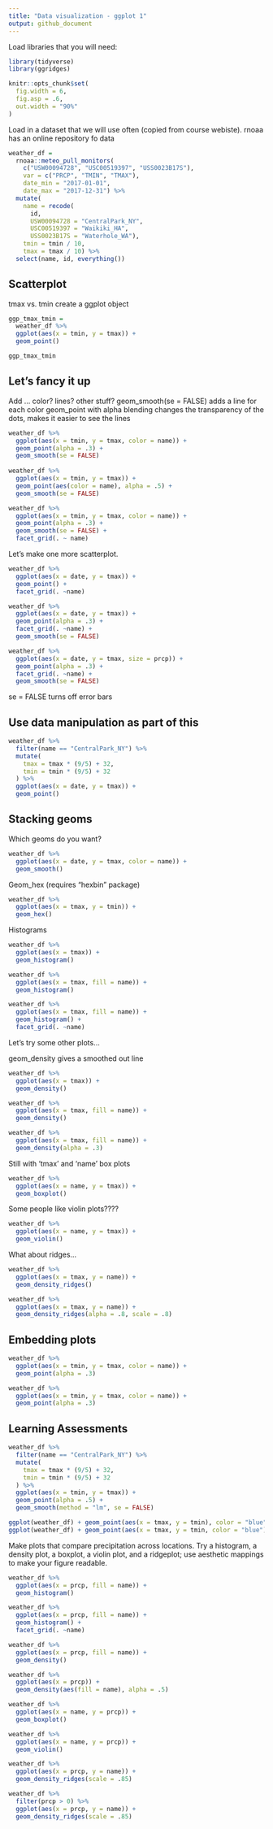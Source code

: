 ```yaml
---
title: "Data visualization - ggplot 1"
output: github_document
---
```


Load libraries that you will need:

```r
library(tidyverse)
library(ggridges)

knitr::opts_chunk$set(
  fig.width = 6,
  fig.asp = .6,
  out.width = "90%"
)
```

Load in a dataset that we will use often (copied from course webiste).
rnoaa has an online repository fo data

```r
weather_df = 
  rnoaa::meteo_pull_monitors(
    c("USW00094728", "USC00519397", "USS0023B17S"),
    var = c("PRCP", "TMIN", "TMAX"), 
    date_min = "2017-01-01",
    date_max = "2017-12-31") %>%
  mutate(
    name = recode(
      id, 
      USW00094728 = "CentralPark_NY", 
      USC00519397 = "Waikiki_HA",
      USS0023B17S = "Waterhole_WA"),
    tmin = tmin / 10,
    tmax = tmax / 10) %>%
  select(name, id, everything())
```

## Scatterplot

tmax vs. tmin
create a ggplot object

```r
ggp_tmax_tmin =
  weather_df %>% 
  ggplot(aes(x = tmin, y = tmax)) +
  geom_point()

ggp_tmax_tmin
```

## Let's fancy it up

Add ... color? lines? other stuff?
geom_smooth(se = FALSE) adds a line for each color
geom_point with alpha blending changes the transparency of the dots, makes it easier to see the lines

```r
weather_df %>% 
  ggplot(aes(x = tmin, y = tmax, color = name)) +
  geom_point(alpha = .3) +
  geom_smooth(se = FALSE)
  
weather_df %>% 
  ggplot(aes(x = tmin, y = tmax)) + 
  geom_point(aes(color = name), alpha = .5) +
  geom_smooth(se = FALSE)

weather_df %>% 
  ggplot(aes(x = tmin, y = tmax, color = name)) +
  geom_point(alpha = .3) +
  geom_smooth(se = FALSE) + 
  facet_grid(. ~ name)
```

Let's make one more scatterplot.

```r
weather_df %>% 
  ggplot(aes(x = date, y = tmax)) +
  geom_point() +
  facet_grid(. ~name)

weather_df %>% 
  ggplot(aes(x = date, y = tmax)) +
  geom_point(alpha = .3) +
  facet_grid(. ~name) +
  geom_smooth(se = FALSE)

weather_df %>% 
  ggplot(aes(x = date, y = tmax, size = prcp)) +
  geom_point(alpha = .3) +
  facet_grid(. ~name) +
  geom_smooth(se = FALSE)
```

se = FALSE turns off error bars

## Use data manipulation as part of this

```r
weather_df %>% 
  filter(name == "CentralPark_NY") %>% 
  mutate(
    tmax = tmax * (9/5) + 32,
    tmin = tmin * (9/5) + 32
  ) %>% 
  ggplot(aes(x = date, y = tmax)) +
  geom_point()
```

## Stacking geoms

Which geoms do you want?

```r
weather_df %>% 
  ggplot(aes(x = date, y = tmax, color = name)) +
  geom_smooth()
```

Geom_hex (requires "hexbin" package)
```r
weather_df %>% 
  ggplot(aes(x = tmax, y = tmin)) + 
  geom_hex()
```

Histograms
```r
weather_df %>% 
  ggplot(aes(x = tmax)) + 
  geom_histogram()

weather_df %>% 
  ggplot(aes(x = tmax, fill = name)) + 
  geom_histogram()

weather_df %>% 
  ggplot(aes(x = tmax, fill = name)) + 
  geom_histogram() +
  facet_grid(. ~name)
```

Let's try some other plots...

geom_density gives a smoothed out line

```r
weather_df %>% 
  ggplot(aes(x = tmax)) + 
  geom_density()

weather_df %>% 
  ggplot(aes(x = tmax, fill = name)) + 
  geom_density()

weather_df %>% 
  ggplot(aes(x = tmax, fill = name)) + 
  geom_density(alpha = .3)
```

Still with 'tmax' and 'name'
box plots
```r
weather_df %>% 
  ggplot(aes(x = name, y = tmax)) +
  geom_boxplot()
```

Some people like violin plots????

```r
weather_df %>% 
  ggplot(aes(x = name, y = tmax)) +
  geom_violin()
```

What about ridges...

```r
weather_df %>% 
  ggplot(aes(x = tmax, y = name)) +
  geom_density_ridges()

weather_df %>% 
  ggplot(aes(x = tmax, y = name)) +
  geom_density_ridges(alpha = .8, scale = .8)
```

## Embedding plots

```r
weather_df %>% 
  ggplot(aes(x = tmin, y = tmax, color = name)) +
  geom_point(alpha = .3)
```

```r
weather_df %>% 
  ggplot(aes(x = tmin, y = tmax, color = name)) +
  geom_point(alpha = .3)
```

## Learning Assessments

```r
weather_df %>% 
  filter(name == "CentralPark_NY") %>% 
  mutate(
    tmax = tmax * (9/5) + 32,
    tmin = tmin * (9/5) + 32
  ) %>% 
  ggplot(aes(x = tmin, y = tmax)) +
  geom_point(alpha = .5) +
  geom_smooth(method = "lm", se = FALSE)
```

```r
ggplot(weather_df) + geom_point(aes(x = tmax, y = tmin), color = "blue")
ggplot(weather_df) + geom_point(aes(x = tmax, y = tmin, color = "blue"))
```

Make plots that compare precipitation across locations. Try a histogram, a density plot, a boxplot, a violin plot, and a ridgeplot; use aesthetic mappings to make your figure readable.

```r
weather_df %>% 
  ggplot(aes(x = prcp, fill = name)) + 
  geom_histogram()

weather_df %>% 
  ggplot(aes(x = prcp, fill = name)) + 
  geom_histogram() +
  facet_grid(. ~name)

weather_df %>% 
  ggplot(aes(x = prcp, fill = name)) + 
  geom_density()

weather_df %>% 
  ggplot(aes(x = prcp)) + 
  geom_density(aes(fill = name), alpha = .5)

weather_df %>% 
  ggplot(aes(x = name, y = prcp)) +
  geom_boxplot()

weather_df %>% 
  ggplot(aes(x = name, y = prcp)) +
  geom_violin()

weather_df %>% 
  ggplot(aes(x = prcp, y = name)) +
  geom_density_ridges(scale = .85)

weather_df %>% 
  filter(prcp > 0) %>% 
  ggplot(aes(x = prcp, y = name)) + 
  geom_density_ridges(scale = .85)

```

